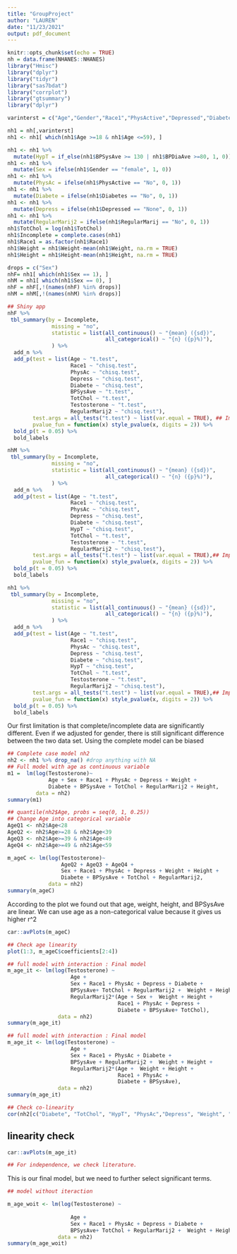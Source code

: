 ```yaml
---
title: "GroupProject"
author: "LAUREN"
date: "11/23/2021"
output: pdf_document
---
```


```r
knitr::opts_chunk$set(echo = TRUE)
nh = data.frame(NHANES::NHANES)
library("Hmisc")
library("dplyr")
library("tidyr")
library("sas7bdat")
library("corrplot")
library("gtsummary")
library("dplyr")
```


```r
varinterst = c("Age","Gender","Race1","PhysActive","Depressed","Diabetes","BPSysAve", "BPDiaAve", "TotChol", "Testosterone", "RegularMarij", "BMI", "Weight", "Height")

nh1 = nh[,varinterst]
nh1 <- nh1[ which(nh1$Age >=18 & nh1$Age <=59), ]

nh1 <- nh1 %>%
  mutate(HypT = if_else(nh1$BPSysAve >= 130 | nh1$BPDiaAve >=80, 1, 0)) #Add hypertension variable
nh1 <- nh1 %>%
  mutate(Sex = ifelse(nh1$Gender == "female", 1, 0)) 
nh1 <- nh1 %>%
  mutate(PhysAc = ifelse(nh1$PhysActive == "No", 0, 1)) 
nh1 <- nh1 %>%
  mutate(Diabete = ifelse(nh1$Diabetes == "No", 0, 1))
nh1 <- nh1 %>%
  mutate(Depress = ifelse(nh1$Depressed == "None", 0, 1))
nh1 <- nh1 %>%
  mutate(RegularMarij2 = ifelse(nh1$RegularMarij == "No", 0, 1))
nh1$TotChol = log(nh1$TotChol)
nh1$Incomplete = complete.cases(nh1)
nh1$Race1 = as.factor(nh1$Race1)
nh1$Weight = nh1$Weight-mean(nh1$Weight, na.rm = TRUE)
nh1$Height = nh1$Height-mean(nh1$Height, na.rm = TRUE)

drops = c("Sex")
nhF= nh1[ which(nh1$Sex == 1), ]
nhM = nh1[ which(nh1$Sex == 0), ]
nhF = nhF[,!(names(nhF) %in% drops)]
nhM = nhM[,!(names(nhM) %in% drops)]
```


```r
## Shiny app
nhF %>%
 tbl_summary(by = Incomplete,
              missing = "no",
              statistic = list(all_continuous() ~ "{mean} ({sd})",
                               all_categorical() ~ "{n} ({p}%)"),
              ) %>%
  add_n %>%
  add_p(test = list(Age ~ "t.test",
                    Race1 ~ "chisq.test",
                    PhysAc ~ "chisq.test",
                    Depress ~ "chisq.test",
                    Diabete ~ "chisq.test",
                    BPSysAve ~ "t.test",
                    TotChol ~ "t.test",
                    Testosterone ~ "t.test",
                    RegularMarij2 ~ "chisq.test"),
        test.args = all_tests("t.test") ~ list(var.equal = TRUE), ## Important argument! 
        pvalue_fun = function(x) style_pvalue(x, digits = 2)) %>%
  bold_p(t = 0.05) %>%
  bold_labels
```


```r
nhM %>%
 tbl_summary(by = Incomplete,
              missing = "no",
              statistic = list(all_continuous() ~ "{mean} ({sd})",
                               all_categorical() ~ "{n} ({p}%)"),
              ) %>%
  add_n %>%
  add_p(test = list(Age ~ "t.test",
                    Race1 ~ "chisq.test",
                    PhysAc ~ "chisq.test",
                    Depress ~ "chisq.test",
                    Diabete ~ "chisq.test",
                    HypT ~ "chisq.test",
                    TotChol ~ "t.test",
                    Testosterone ~ "t.test",
                    RegularMarij2 ~ "chisq.test"),
        test.args = all_tests("t.test") ~ list(var.equal = TRUE),## Important argument! 
        pvalue_fun = function(x) style_pvalue(x, digits = 2)) %>%
  bold_p(t = 0.05) %>%
  bold_labels
```

```r
nh1 %>%
 tbl_summary(by = Incomplete,
              missing = "no",
              statistic = list(all_continuous() ~ "{mean} ({sd})",
                               all_categorical() ~ "{n} ({p}%)"),
              ) %>%
  add_n %>%
  add_p(test = list(Age ~ "t.test",
                    Race1 ~ "chisq.test",
                    PhysAc ~ "chisq.test",
                    Depress ~ "chisq.test",
                    Diabete ~ "chisq.test",
                    HypT ~ "chisq.test",
                    TotChol ~ "t.test",
                    Testosterone ~ "t.test",
                    RegularMarij2 ~ "chisq.test"),
        test.args = all_tests("t.test") ~ list(var.equal = TRUE),## Important argument! 
        pvalue_fun = function(x) style_pvalue(x, digits = 2)) %>%
  bold_p(t = 0.05) %>%
  bold_labels
```

Our first limitation is that complete/incomplete data are significantly different. Even if we adjusted for gender, there is still significant difference between the two data set. Using the complete model can be biased


```r
## Complete case model nh2
nh2 <- nh1 %>% drop_na() #drop anything with NA
## Full model with age as continuous variable
m1 =  lm(log(Testosterone)~
             Age + Sex + Race1 + PhysAc + Depress + Weight + 
             Diabete + BPSysAve + TotChol + RegularMarij2 + Height, 
         data = nh2)
summary(m1)
```


```r
## quantile(nh2$Age, probs = seq(0, 1, 0.25))
## Change Age into categorical variable
AgeQ1 <- nh2$Age<28
AgeQ2 <- nh2$Age>=28 & nh2$Age<39
AgeQ3 <- nh2$Age>=39 & nh2$Age<49
AgeQ4 <- nh2$Age>=49 & nh2$Age<59

m_ageC <- lm(log(Testosterone)~
                 AgeQ2 + AgeQ3 + AgeQ4 + 
                 Sex + Race1 + PhysAc + Depress + Weight + Height +
                 Diabete + BPSysAve + TotChol + RegularMarij2, 
             data = nh2)
summary(m_ageC)
```

According to the plot we found out that age, weight, height, and BPSysAve are linear. We can use age as a non-categorical value because it gives us higher r^2
```r
car::avPlots(m_ageC)
```



```r
## Check age linearity
plot(1:3, m_ageC$coefficients[2:4])
```

```r
## full model with interaction : Final model
m_age_it <- lm(log(Testosterone) ~ 
                    Age + 
                    Sex + Race1 + PhysAc + Depress + Diabete + 
                    BPSysAve+ TotChol + RegularMarij2 +  Weight + Height +
                    RegularMarij2*(Age + Sex +  Weight + Height +
                                   Race1 + PhysAc + Depress + 
                                   Diabete + BPSysAve+ TotChol), 
                data = nh2)
summary(m_age_it)
```

```r
## full model with interaction : Final model
m_age_it <- lm(log(Testosterone) ~ 
                    Age + 
                    Sex + Race1 + PhysAc + Diabete + 
                    BPSysAve + RegularMarij2 +  Weight + Height +
                    RegularMarij2*(Age +  Weight + Height +
                                   Race1 + PhysAc + 
                                   Diabete + BPSysAve), 
                data = nh2)
summary(m_age_it)
```



```r
## Check co-linearity
cor(nh2[c("Diabete", "TotChol", "HypT", "PhysAc","Depress", "Weight", "Height")])
```
## linearity check
```r
car::avPlots(m_age_it)
```
```r
## For independence, we check literature. 
```

This is our final model, but we need to further select significant terms.



```r
## model without iteraction

m_age_woit <- lm(log(Testosterone) ~ 
                   
                    Age + 
                    Sex + Race1 + PhysAc + Depress + Diabete + 
                    BPSysAve+ TotChol + RegularMarij2 +  Weight + Height, 
                data = nh2)
summary(m_age_woit)
```